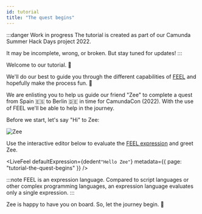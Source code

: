 ```yaml
---
id: tutorial
title: "The quest begins"
---
```



:::danger Work in progress
The tutorial is created as part of our Camunda Summer Hack Days project 2022.

It may be incomplete, wrong, or broken. But stay tuned for updates!
:::

Welcome to our tutorial. :wave:

We'll do our best to guide you through the different capabilities
of [FEEL](/docs/reference/what-is-feel.md) and hopefully make the
process fun. :tada:

We are enlisting you to help us guide our friend "Zee" to complete a quest from Spain :es: to Berlin
:de: in time for CamundaCon (2022). With the use of FEEL we'll be able to help in the journey.

Before we start, let's say "Hi" to Zee:

![Zee](/img/zee.png)

Use the interactive editor below to evaluate the
[FEEL expression](/docs/reference/language-guide/feel-expressions-introduction.md) and greet Zee.

<LiveFeel
    defaultExpression={dedent`
    "Hello Zee"
    `}
    metadata={{ page: "tutorial-the-quest-begins" }}
/>

:::note
FEEL is an expression language. Compared to script languages or other complex programming
languages, an expression language evaluates only a single expression.
:::

Zee is happy to have you on board. So, let the journey begin. :rocket:


